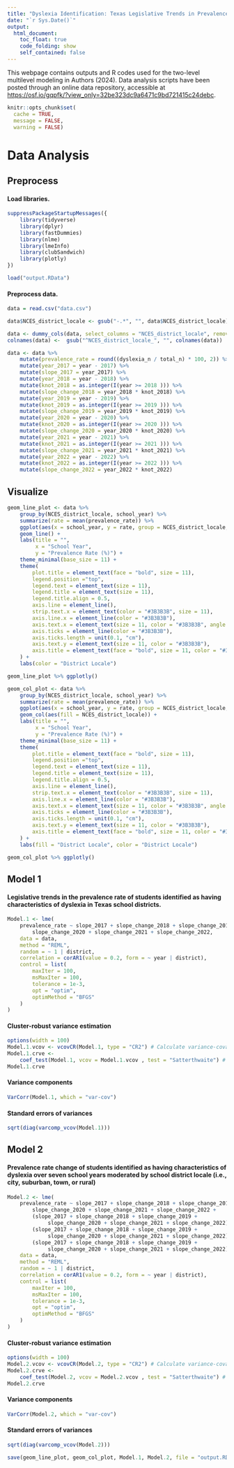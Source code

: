 ```yaml
---
title: "Dyslexia Identification: Texas Legislative Trends in Prevalence Rate of Students by School District Locale"
date: "`r Sys.Date()`"
output: 
  html_document:
    toc_float: true
    code_folding: show
    self_contained: false
---
```


This webpage contains outputs and R codes used for the two-level multilevel modeling in Authors (2024). Data analysis scripts have been posted through an online data repository, accessible at <https://osf.io/gqpfk/?view_only=32be323dc9a6471c9bd721415c24debc>.


```r
knitr::opts_chunk$set(
  cache = TRUE,
  message = FALSE, 
  warning = FALSE)
```

# Data Analysis {.tabset}

## Preprocess 

#### Load libraries.

```r
suppressPackageStartupMessages({
    library(tidyverse)
    library(dplyr)
    library(fastDummies)
    library(nlme)
    library(lmeInfo)
    library(clubSandwich)
    library(plotly)
})

load("output.RData")
```

#### Preprocess data.

```r
data = read.csv("data.csv") 

data$NCES_district_locale <- gsub("-.*", "", data$NCES_district_locale)

data <- dummy_cols(data, select_columns = "NCES_district_locale", remove_selected_columns = FALSE)
colnames(data) <-  gsub("^NCES_district_locale_", "", colnames(data))

data <- data %>% 
    mutate(prevalence_rate = round((dyslexia_n / total_n) * 100, 2)) %>%
    mutate(year_2017 = year - 2017) %>%
    mutate(slope_2017 = year_2017) %>%
    mutate(year_2018 = year - 2018) %>%
    mutate(knot_2018 = as.integer(I(year >= 2018 ))) %>%
    mutate(slope_change_2018 = year_2018 * knot_2018) %>%
    mutate(year_2019 = year - 2019) %>%
    mutate(knot_2019 = as.integer(I(year >= 2019 ))) %>%
    mutate(slope_change_2019 = year_2019 * knot_2019) %>%
    mutate(year_2020 = year - 2020) %>%
    mutate(knot_2020 = as.integer(I(year >= 2020 ))) %>%
    mutate(slope_change_2020 = year_2020 * knot_2020) %>%
    mutate(year_2021 = year - 2021) %>%
    mutate(knot_2021 = as.integer(I(year >= 2021 ))) %>%
    mutate(slope_change_2021 = year_2021 * knot_2021) %>%
    mutate(year_2022 = year - 2022) %>%
    mutate(knot_2022 = as.integer(I(year >= 2022 ))) %>%
    mutate(slope_change_2022 = year_2022 * knot_2022) 
```

## Visualize 

```r
geom_line_plot <- data %>%
    group_by(NCES_district_locale, school_year) %>%
    summarize(rate = mean(prevalence_rate)) %>%
    ggplot(aes(x = school_year, y = rate, group = NCES_district_locale, color = NCES_district_locale)) +
    geom_line() + 
    labs(title = "",
         x = "School Year",
         y = "Prevalence Rate (%)") +
    theme_minimal(base_size = 11) +
    theme(
        plot.title = element_text(face = "bold", size = 11),
        legend.position ="top",
        legend.text = element_text(size = 11),
        legend.title = element_text(size = 11),
        legend.title.align = 0.5,
        axis.line = element_line(),          
        strip.text.x = element_text(color = "#3B3B3B", size = 11),
        axis.line.x = element_line(color = "#3B3B3B"),
        axis.text.x = element_text(size = 11, color = "#3B3B3B", angle = 45, hjust = 1),
        axis.ticks = element_line(color = "#3B3B3B"),
        axis.ticks.length = unit(0.1, "cm"),  
        axis.text.y = element_text(size = 11, color = "#3B3B3B"),
        axis.title = element_text(face = "bold", size = 11, color = "#3B3B3B")
    ) + 
    labs(color = "District Locale")
```


```r
geom_line_plot %>% ggplotly()
```

```r
geom_col_plot <- data %>%
    group_by(NCES_district_locale, school_year) %>%
    summarize(rate = mean(prevalence_rate)) %>%
    ggplot(aes(x = school_year, y = rate, group = NCES_district_locale, color = NCES_district_locale)) +
    geom_col(aes(fill = NCES_district_locale)) + 
    labs(title = "",
         x = "School Year",
         y = "Prevalence Rate (%)") +
    theme_minimal(base_size = 11) +
    theme(
        plot.title = element_text(face = "bold", size = 11),
        legend.position ="top",
        legend.text = element_text(size = 11),
        legend.title = element_text(size = 11),
        legend.title.align = 0.5,
        axis.line = element_line(),          
        strip.text.x = element_text(color = "#3B3B3B", size = 11),
        axis.line.x = element_line(color = "#3B3B3B"),
        axis.text.x = element_text(size = 11, color = "#3B3B3B", angle = 45, hjust = 1),
        axis.ticks = element_line(color = "#3B3B3B"),
        axis.ticks.length = unit(0.1, "cm"),  
        axis.text.y = element_text(size = 11, color = "#3B3B3B"),
        axis.title = element_text(face = "bold", size = 11, color = "#3B3B3B")
    ) +
    labs(fill = "District Locale", color = "District Locale")
```


```r
geom_col_plot %>% ggplotly()
```

## Model 1

#### Legislative trends in the prevalence rate of students identified as having characteristics of dyslexia in Texas school districts.

```r
Model.1 <- lme(
    prevalence_rate ~ slope_2017 + slope_change_2018 + slope_change_2019 + 
        slope_change_2020 + slope_change_2021 + slope_change_2022, 
    data = data,
    method = "REML",
    random = ~ 1 | district,
    correlation = corAR1(value = 0.2, form = ~ year | district),
    control = list(
        maxIter = 100, 
        msMaxIter = 100, 
        tolerance = 1e-3, 
        opt = "optim",
        optimMethod = "BFGS"
    )
)
```

#### Cluster-robust variance estimation

```r
options(width = 100)
Model.1.vcov <- vcovCR(Model.1, type = "CR2") # Calculate variance-covariance matrix
Model.1.crve <-
    coef_test(Model.1, vcov = Model.1.vcov , test = "Satterthwaite") # Test regression coefficients 
Model.1.crve
```

#### Variance components

```r
VarCorr(Model.1, which = "var-cov")
```

#### Standard errors of variances

```r
sqrt(diag(varcomp_vcov(Model.1)))
```


## Model 2

#### Prevalence rate change of students identified as having characteristics of dyslexia over seven school years moderated by school district locale (i.e., city, suburban, town, or rural)

```r
Model.2 <- lme(
    prevalence_rate ~ slope_2017 + slope_change_2018 + slope_change_2019 + 
        slope_change_2020 + slope_change_2021 + slope_change_2022 +
        (slope_2017 + slope_change_2018 + slope_change_2019 + 
             slope_change_2020 + slope_change_2021 + slope_change_2022)*Suburb + 
        (slope_2017 + slope_change_2018 + slope_change_2019 + 
             slope_change_2020 + slope_change_2021 + slope_change_2022)*Town +
        (slope_2017 + slope_change_2018 + slope_change_2019 + 
             slope_change_2020 + slope_change_2021 + slope_change_2022)*Rural, 
    data = data,
    method = "REML",
    random = ~ 1 | district,
    correlation = corAR1(value = 0.2, form = ~ year | district),
    control = list(
        maxIter = 100, 
        msMaxIter = 100, 
        tolerance = 1e-3, 
        opt = "optim",
        optimMethod = "BFGS"
    )
)
```

#### Cluster-robust variance estimation

```r
options(width = 100)
Model.2.vcov <- vcovCR(Model.2, type = "CR2") # Calculate variance-covariance matrix
Model.2.crve <-
    coef_test(Model.2, vcov = Model.2.vcov , test = "Satterthwaite") # Test regression coefficients 
Model.2.crve
```

#### Variance components

```r
VarCorr(Model.2, which = "var-cov")
```

#### Standard errors of variances

```r
sqrt(diag(varcomp_vcov(Model.2)))
```

```r
save(geom_line_plot, geom_col_plot, Model.1, Model.2, file = "output.RData")
```

